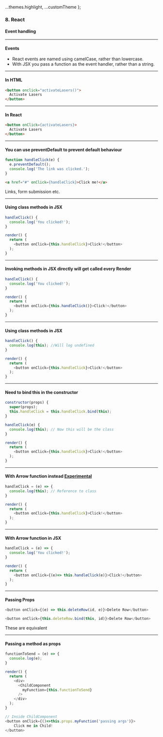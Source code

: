 
  ...themes.highlight,
  ...customTheme
};



### 8. React
#### Event handling


---

#### Events

* React events are named using camelCase, rather than lowercase.
* With JSX you pass a function as the event handler, rather than a string.



---

####  In HTML
```HTML
<button onclick="activateLasers()">
  Activate Lasers
</button>
```



---

####  In React
```HTML
<button onClick={activateLasers}>
  Activate Lasers
</button>
```



---

####  You can use preventDefault to prevent default behaviour
```JavaScript
function handleClick(e) {
  e.preventDefault();
  console.log('The link was clicked.');
}
```
```HTML
<a href="#" onClick={handleClick}>Click me!</a>
```
Links, form submission etc.


---

####  Using class methods in JSX
```JavaScript
handleClick() {
  console.log('You clicked!');
}

render() {
  return (
    <button onClick={this.handleClick}>Click!</button>
  );
}
```


---

####  Invoking methods in JSX directly will get called every Render
```JavaScript
handleClick() {
  console.log('You clicked!');
}

render() {
  return (
    <button onClick={this.handleClick()}>Click!</button>
  );
}
```


---

####  Using class methods in JSX

```JavaScript
handleClick() {
  console.log(this); //Will log undefined
}

render() {
  return (
    <button onClick={this.handleClick}>Click!</button>
  );
}
```


---

####  Need to bind this in the constructor

```JavaScript
constructor(props) {
  super(props);
  this.handleClick = this.handleClick.bind(this);
}

handleClick(e) {
  console.log(this); // Now this will be the class
}

render() {
  return (
    <button onClick={this.handleClick}>Click!</button>
  );
}
```


---

####  With Arrow function instead [Experimental](https://reactjs.org/docs/handling-events.html)

```JavaScript
handleClick = (e) => {
  console.log(this); // Reference to class
}

render() {
  return (
    <button onClick={this.handleClick}>Click!</button>
  );
}
```


---

####  With Arrow function in JSX

```JavaScript
handleClick = (e) => {
  console.log('You clicked!');
}

render() {
  return (
    <button onClick={(e)=> this.handleClick(e)}>Click!</button>
  );
}
```


---

####  Passing Props

```JavaScript
<button onClick={(e) => this.deleteRow(id, e)}>Delete Row</button>
```
```JavaScript
<button onClick={this.deleteRow.bind(this, id)}>Delete Row</button>
```
These are equivalent


---

####  Passing a method as props

```JavaScript
functionToSend = (e) => {
  console.log(e);
}

render() {
  return (
    <div>
      <ChildComponent
        myFunction={this.functionToSend}
      />
    </div>
  );
}

// Inside ChildComponent
<button onClick={()=>this.props.myFunction('passing args')}>
    Click me in Child!
</button>
```
